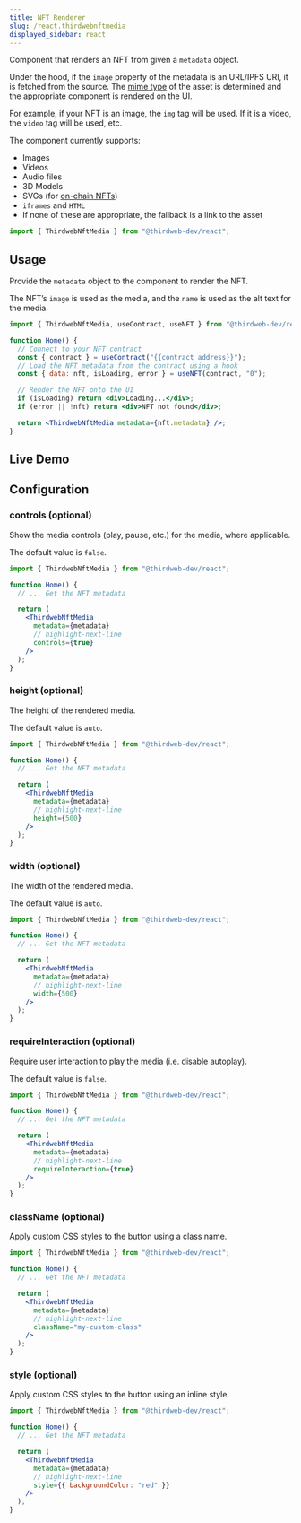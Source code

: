 ```yaml
---
title: NFT Renderer
slug: /react.thirdwebnftmedia
displayed_sidebar: react
---
```



Component that renders an NFT from given a `metadata` object.

Under the hood, if the `image` property of the metadata is an URL/IPFS URI, it is fetched from the source.
The [mime type](https://developer.mozilla.org/en-US/docs/Web/HTTP/Basics_of_HTTP/MIME_types) of the
asset is determined and the appropriate component is rendered on the UI.

For example, if your NFT is an image, the `img` tag will be used. If it is a video, the `video` tag will be used, etc.

The component currently supports:

- Images
- Videos
- Audio files
- 3D Models
- SVGs (for [on-chain NFTs](https://blog.thirdweb.com/guides/how-to-create-on-chain-nfts-with-thirdweb/))
- `iframes` and `HTML`
- If none of these are appropriate, the fallback is a link to the asset

```jsx
import { ThirdwebNftMedia } from "@thirdweb-dev/react";
```

## Usage

Provide the `metadata` object to the component to render the NFT.

The NFT&rsquo;s `image` is used as the media, and the `name` is used as the alt text for the media.

```jsx
import { ThirdwebNftMedia, useContract, useNFT } from "@thirdweb-dev/react";

function Home() {
  // Connect to your NFT contract
  const { contract } = useContract("{{contract_address}}");
  // Load the NFT metadata from the contract using a hook
  const { data: nft, isLoading, error } = useNFT(contract, "0");

  // Render the NFT onto the UI
  if (isLoading) return <div>Loading...</div>;
  if (error || !nft) return <div>NFT not found</div>;

  return <ThirdwebNftMedia metadata={nft.metadata} />;
}
```

## Live Demo

<ThirdwebNftMediaEditor />

## Configuration

### controls (optional)

Show the media controls (play, pause, etc.) for the media, where applicable.

The default value is `false`.

```jsx
import { ThirdwebNftMedia } from "@thirdweb-dev/react";

function Home() {
  // ... Get the NFT metadata

  return (
    <ThirdwebNftMedia
      metadata={metadata}
      // highlight-next-line
      controls={true}
    />
  );
}
```

### height (optional)

The height of the rendered media.

The default value is `auto`.

```jsx
import { ThirdwebNftMedia } from "@thirdweb-dev/react";

function Home() {
  // ... Get the NFT metadata

  return (
    <ThirdwebNftMedia
      metadata={metadata}
      // highlight-next-line
      height={500}
    />
  );
}
```

### width (optional)

The width of the rendered media.

The default value is `auto`.

```jsx
import { ThirdwebNftMedia } from "@thirdweb-dev/react";

function Home() {
  // ... Get the NFT metadata

  return (
    <ThirdwebNftMedia
      metadata={metadata}
      // highlight-next-line
      width={500}
    />
  );
}
```

### requireInteraction (optional)

Require user interaction to play the media (i.e. disable autoplay).

The default value is `false`.

```jsx
import { ThirdwebNftMedia } from "@thirdweb-dev/react";

function Home() {
  // ... Get the NFT metadata

  return (
    <ThirdwebNftMedia
      metadata={metadata}
      // highlight-next-line
      requireInteraction={true}
    />
  );
}
```

### className (optional)

Apply custom CSS styles to the button using a class name.

```jsx
import { ThirdwebNftMedia } from "@thirdweb-dev/react";

function Home() {
  // ... Get the NFT metadata

  return (
    <ThirdwebNftMedia
      metadata={metadata}
      // highlight-next-line
      className="my-custom-class"
    />
  );
}
```

### style (optional)

Apply custom CSS styles to the button using an inline style.

```jsx
import { ThirdwebNftMedia } from "@thirdweb-dev/react";

function Home() {
  // ... Get the NFT metadata

  return (
    <ThirdwebNftMedia
      metadata={metadata}
      // highlight-next-line
      style={{ backgroundColor: "red" }}
    />
  );
}
```

